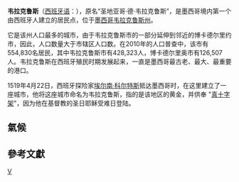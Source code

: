 {{noteTA
|1=zh-hans:韦拉克鲁斯;zh-hant:維拉克魯茲;
}}
{{Infobox settlement
|name                   = 韦拉克鲁斯
|official_name          =
|other_name             = Puerto de Veracruz
|nickname               =
|settlement_type        = [[墨西哥的结算分类|自治市]]
|total_type             = <!-- to set a non-standard label for total area and population rows -->
|motto                  =
<!-- images and maps  ----------->
|image_skyline          = Bandera del Puerto de Veracruz.PNG
|imagesize              = 250px
|image_caption          =
|image_flag             =
|flag_size              =
|image_seal             =
|seal_size              =
|image_shield           = Escudo Vera Cruz Plus Ultra Ch.png
|shield_size            =
|image_blank_emblem     =
|blank_emblem_type      =
|blank_emblem_size      =
|image_map              =
|mapsize                =
|map_caption            =
|image_map1             =
|mapsize1               =
|map_caption1           =
|image_dot_map          =
|dot_mapsize            =
|dot_map_caption        =
|dot_x =  |dot_y =
|pushpin_map            = Mexico
|pushpin_label_position = <!-- position of the pushpin label: left, right, top, bottom, none -->
|pushpin_map_caption    =
|pushpin_mapsize        =
<!-- Location ------------------>
|coordinates_region     = MX
|subdivision_type       = 國家
|subdivision_name       ={{flag|Mexico}}
|subdivision_type1      = [[墨西哥行政區劃|州]]
|subdivision_name1      = [[韦拉克鲁斯州|韦拉克鲁斯州]]
|subdivision_type2      = [[Municipality_(Mexico)|Municipality]]
|subdivision_name2      = [[Veracruz_(municipality)|Veracruz]]
|subdivision_type3      =
|subdivision_name3      =
|subdivision_type4      =
|subdivision_name4      =
<!-- Politics ----------------->
|government_footnotes   =
|government_type        =
|leader_title           =[[Municipal_President|Municipal President]]
|leader_name            =  Carolina Gudiño Corro (PRI)
|leader_title1          =
|leader_name1           =
|leader_title2          =
|leader_name2           =
|leader_title3          =
|leader_name3           =
|leader_title4          =
|leader_name4           =
|established_title      =  建立
|established_date       = 1519年4月22日
|established_title1     =  <!-- Incorporated (town) -->
|established_date1      =
|established_title2     = <!-- Incorporated (city) -->
|established_date2      =
|established_title3     =
|established_date3      =
|founder                =
|named_for              =
<!-- Area    --------------------->
|area_magnitude         = <!-- use only to set a special wikilink -->
|unit_pref                = <!--Enter: Imperial, to display imperial before metric-->
|area_footnotes           =
|area_total_km2           = <!-- ALL fields with measurements are subject to automatic unit conversion-->
|area_land_km2            = <!--See table @ Template:Infobox settlement for details on unit conversion-->
|area_water_km2           =
|area_total_sq_mi         =
|area_land_sq_mi          =
|area_water_sq_mi         =
|area_water_percent       =
|area_urban_km2           =
|area_urban_sq_mi         =
|area_metro_km2           =
|area_metro_sq_mi         =
|area_blank1_title        =
|area_blank1_km2          =
|area_blank1_sq_mi        =
<!-- Elevation -------------------------->
|elevation_footnotes    =  <!--for references: use <ref> tags-->
|elevation_m            = 10
|elevation_ft           =
|elevation_max_m            =
|elevation_max_ft           =
|elevation_min_m            =
|elevation_min_ft           =
<!-- Population   ----------------------->
|population_as_of               =2010
|population_footnotes           =
|population_note                =
|population_total               =552156
|population_density_km2         = <!--For automatic calculation, any density field may contain: auto -->
|population_density_sq_mi       =
|population_metro               = 702,394 (metro)
|population_density_metro_km2   =
|population_density_metro_sq_mi =
|population_urban               = 520708
|population_density_urban_km2   =
|population_density_urban_sq_mi =
|population_blank1_title        =
|population_blank1              =
|population_density_blank1_km2 =
|population_density_blank1_sq_mi =
<!-- Location and timezone --------------->
|timezone               = [[Central_Standard_Time|CST]]
|utc_offset             = −6
|timezone_DST           = [[Central_Daylight_Time|CDT]]
|utc_offset_DST         = −5
|latd=19 |latm=11 |lats=25 |latNS=N
|longd=96 |longm=09 |longs=12 |longEW=W
<!-- Area/postal codes & others -------->
|postal_code_type       =  <!-- enter ZIP code, Postcode, Post code, Postal code... -->
|postal_code            =
|area_code              =
|twin1                  =
|twin1_country          =
|blank_name             =
|blank_info             =
|blank1_name            =
|blank1_info            =
|website                = [http://www.veracruz-puerto.gob.mx/ www.veracruz-puerto.gob.mx/]
|footnotes              =
}}
'''韦拉克鲁斯'''（[[西班牙语|西班牙语]]：'''{{lang|es|Veracruz}}'''），原名“圣地亚哥·德·韦拉克鲁斯”，是墨西哥境内第一个由西班牙人建立的居民点，位于[[墨西哥|墨西哥]][[韦拉克鲁斯州|韦拉克鲁斯州]]。

它是该州人口最多的城市，由于韦拉克鲁斯市的一部分延伸到邻近的博卡德尔里约市，因此，人口数量大于市辖区人口数。在2010年的人口普查中，该市有554,830名居民，其中韦拉克鲁斯市有428,323人，博卡德尔里奥市有126,507人。韦拉克鲁斯在西班牙殖民时期发展起来，一直是墨西哥最古老、最大、最重要的港口。

1519年4月22日，西班牙探险家[[埃尔南·科尔特斯|埃尔南·科尔特斯]]抵达墨西哥时，在这里建立了一座城市，他将这座城市命名为韦拉克鲁斯，指的是该地区的黄金，并供奉 "[[真十字架|真十字架]]"，因为他在基督教的圣日耶稣受难日登陆。

==氣候==
{{Weather box
|location = 韦拉克鲁斯
|metric first = Y
|single line = Y
|Jan high C = 24.3
|Feb high C = 24.6
|Mar high C = 26.5
|Apr high C = 28.7
|May high C = 30.4
|Jun high C = 30.8
|Jul high C = 30.9
|Aug high C = 31.2
|Sep high C = 30.8
|Oct high C = 29.6
|Nov high C = 27.6
|Dec high C = 25.5
|year high C = 
|Jan low C = 18.1
|Feb low C = 18.5
|Mar low C = 20.6
|Apr low C = 22.8
|May low C = 24.6
|Jun low C = 24.5
|Jul low C = 23.6
|Aug low C = 23.9
|Sep low C = 23.6
|Oct low C = 22.7
|Nov low C = 20.9
|Dec low C = 19.3
|year low C = 
|rain colour = green
|Jan rain mm = 22
|Feb rain mm = 17
|Mar rain mm = 17
|Apr rain mm = 22
|May rain mm = 46
|Jun rain mm = 302
|Jul rain mm = 411
|Aug rain mm = 352
|Sep rain mm = 352
|Oct rain mm = 131
|Nov rain mm = 54
|Dec rain mm = 27
|Jan rain days = 4
|Feb rain days = 4
|Mar rain days = 4
|Apr rain days = 4
|May rain days = 5
|Jun rain days = 14
|Jul rain days = 21
|Aug rain days = 19
|Sep rain days = 18
|Oct rain days = 12
|Nov rain days = 8
|Dec rain days = 6
|Jan sun = 145.7
|Feb sun = 158.1
|Mar sun = 189.1
|Apr sun = 207.0
|May sun = 204.6
|Jun sun = 207.0
|Jul sun = 204.6
|Aug sun = 223.2
|Sep sun = 186.0
|Oct sun = 192.2
|Nov sun = 180.0
|Dec sun = 145.7
|source 1 =  HKO <ref name = HKO >{{cite web
|url = http://www.weather.gov.hk/wxinfo/climat/world/eng/s_america/mx_cam/veracruz_e.htm
|title = Climatological Normals of Veracruz
|publisher = [[Hong_Kong_Observatory|Hong Kong Observatory]]
|accessdate = 2011-10-17
|archive-url = https://web.archive.org/web/20120403034148/http://www.weather.gov.hk/wxinfo/climat/world/eng/s_america/mx_cam/veracruz_e.htm
|archive-date = 2012-04-03
|dead-url = yes
}}</ref>
|date = 2010年8月}}
==參考文獻==
{{reflist}}

{{Authority control}}
[[Category:韦拉克鲁斯州城市|V]]